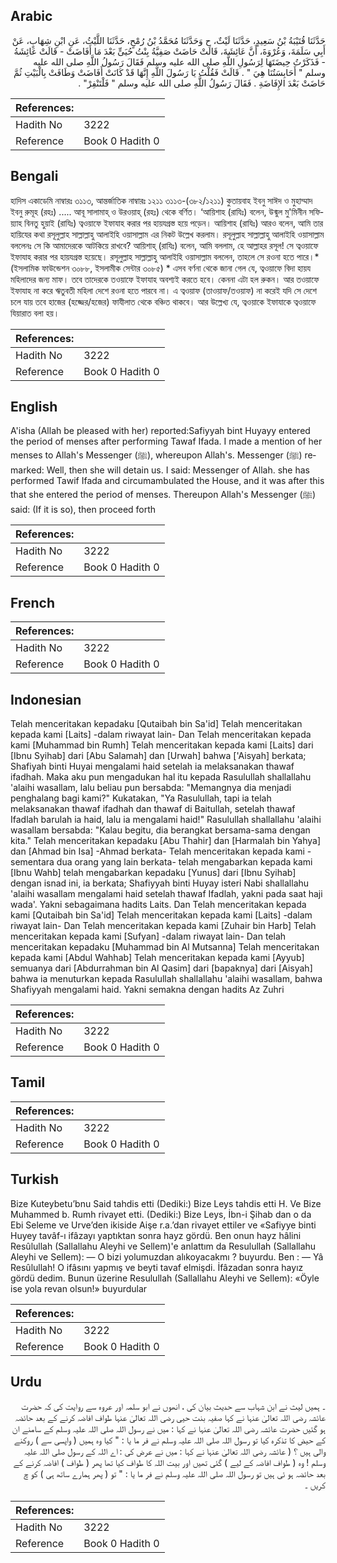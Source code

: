## Arabic


<div dir="rtl" lang="ar" style={{fontSize:'larger',backgroundColor:'#f8f9fa',padding:20}}>
حَدَّثَنَا قُتَيْبَةُ بْنُ سَعِيدٍ، حَدَّثَنَا لَيْثٌ، ح وَحَدَّثَنَا مُحَمَّدُ بْنُ رُمْحٍ، حَدَّثَنَا اللَّيْثُ، عَنِ ابْنِ شِهَابٍ، عَنْ أَبِي سَلَمَةَ، وَعُرْوَةَ، أَنَّ عَائِشَةَ، قَالَتْ حَاضَتْ صَفِيَّةُ بِنْتُ حُيَىٍّ بَعْدَ مَا أَفَاضَتْ - قَالَتْ عَائِشَةُ - فَذَكَرْتُ حِيضَتَهَا لِرَسُولِ اللَّهِ صلى الله عليه وسلم فَقَالَ رَسُولُ اللَّهِ صلى الله عليه وسلم ‏"‏ أَحَابِسَتُنَا هِيَ ‏"‏ ‏.‏ قَالَتْ فَقُلْتُ يَا رَسُولَ اللَّهِ إِنَّهَا قَدْ كَانَتْ أَفَاضَتْ وَطَافَتْ بِالْبَيْتِ ثُمَّ حَاضَتْ بَعْدَ الإِفَاضَةِ ‏.‏ فَقَالَ رَسُولُ اللَّهِ صلى الله عليه وسلم ‏"‏ فَلْتَنْفِرْ‏"‏ ‏.‏
</div>
<div style={{backgroundColor:'#f8f9fa',padding:20, marginBottom: 10}}><table> <thead> <tr> <th>References:</th> <th></th> </tr> </thead> <tbody><tr><td>Hadith No</td><td>3222</td></tr><tr><td>Reference</td><td>Book 0 Hadith 0</td></tr></tbody></table></div>

## Bengali


<div dir="ltr" lang="bn" style={{fontSize:'larger',backgroundColor:'#f8f9fa',padding:20}}>
হাদিস একাডেমি নাম্বারঃ ৩১১৩, আন্তর্জাতিক নাম্বারঃ ১২১১ ৩১১৩-(৩৮২/১২১১) কুতায়বাহ ইবনু সাঈদ ও মুহাম্মাদ ইবনু রুমূহ (রহঃ) ..... আবূ সালামাহ্ ও উরওয়াহ্ (রহঃ) থেকে বর্ণিত। ‘আয়িশাহ (রাযিঃ) বলেন, উন্মুল মু'মিনীন সফিয়্যাহ বিনতু হুয়াই (রাযিঃ) ত্বওয়াফে ইফাযাহ করার পর হায়যগ্রস্ত হয়ে পড়েন। আয়িশাহ (রাযিঃ) আরও বলেন, আমি তার হায়িযের কথা রসূলুল্লাহ সাল্লাল্লাহু আলাইহি ওয়াসাল্লাম এর নিকট উল্লেখ করলাম। রসূলুল্লাহ সাল্লাল্লাহু আলাইহি ওয়াসাল্লাম বললেনঃ সে কি আমাদেরকে আটকিয়ে রাখবে? আয়িশাহ্ (রাযিঃ) বলেন, আমি বললাম, হে আল্লাহর রসূল! সে ত্বওয়াফে ইফাযাহ করার পর হায়যগ্রস্ত হয়েছে। রসূলুল্লাহ সাল্লাল্লাহু আলাইহি ওয়াসাল্লাম বললেন, তাহলে সে রওনা হতে পারে।* (ইসলামিক ফাউন্ডেশন ৩০৮৮, ইসলামীক সেন্টার ৩০৮৫) * এসব বর্ণনা থেকে জানা গেল যে, ত্বওয়াফে বিদা হায়য মহিলাদের জন্য মাফ। তবে তাদেরকে তওয়াফে ইফাযাহ অবশ্যই করতে হবে। কেননা এটা হল রুকন। আর তওয়াফে ইফাযাহ না করে ঋতুবতী মহিলা দেশে রওনা হতে পারবে না। এ ত্বওয়াফ (তাওয়াফ/তওয়াফ) না করেই যদি সে দেশে চলে যায় তবে হাজের (হজ্জের/হজের) ফাযীলাত থেকে বঞ্চিত থাকবে। আর উল্লেখ্য যে, ত্বওয়াকে ইফাযাকে ত্বওয়াফে যিয়ারাত বলা হয়।
</div>
<div style={{backgroundColor:'#f8f9fa',padding:20, marginBottom: 10}}><table> <thead> <tr> <th>References:</th> <th></th> </tr> </thead> <tbody><tr><td>Hadith No</td><td>3222</td></tr><tr><td>Reference</td><td>Book 0 Hadith 0</td></tr></tbody></table></div>

## English


<div dir="ltr" lang="en" style={{fontSize:'larger',backgroundColor:'#f8f9fa',padding:20}}>
A'isha (Allah be pleased with her) reported:Safiyyah bint Huyayy entered the period of menses after performing Tawaf Ifada. I made a mention of her menses to Allah's Messenger (ﷺ), whereupon Allah's. Messenger (ﷺ) remarked: Well, then she will detain us. I said: Messenger of Allah. she has performed Tawif Ifada and circumambulated the House, and it was after this that she entered the period of menses. Thereupon Allah's Messenger (ﷺ) said: (If it is so), then proceed forth
</div>
<div style={{backgroundColor:'#f8f9fa',padding:20, marginBottom: 10}}><table> <thead> <tr> <th>References:</th> <th></th> </tr> </thead> <tbody><tr><td>Hadith No</td><td>3222</td></tr><tr><td>Reference</td><td>Book 0 Hadith 0</td></tr></tbody></table></div>

## French


<div dir="ltr" lang="fr" style={{fontSize:'larger',backgroundColor:'#f8f9fa',padding:20}}>

</div>
<div style={{backgroundColor:'#f8f9fa',padding:20, marginBottom: 10}}><table> <thead> <tr> <th>References:</th> <th></th> </tr> </thead> <tbody><tr><td>Hadith No</td><td>3222</td></tr><tr><td>Reference</td><td>Book 0 Hadith 0</td></tr></tbody></table></div>

## Indonesian


<div dir="ltr" lang="id" style={{fontSize:'larger',backgroundColor:'#f8f9fa',padding:20}}>
Telah menceritakan kepadaku [Qutaibah bin Sa'id] Telah menceritakan kepada kami [Laits] -dalam riwayat lain- Dan Telah menceritakan kepada kami [Muhammad bin Rumh] Telah menceritakan kepada kami [Laits] dari [Ibnu Syihab] dari [Abu Salamah] dan [Urwah] bahwa ['Aisyah] berkata; Shafiyah binti Huyai mengalami haid setelah ia melaksanakan thawaf ifadhah. Maka aku pun mengadukan hal itu kepada Rasulullah shallallahu 'alaihi wasallam, lalu beliau pun bersabda: "Memangnya dia menjadi penghalang bagi kami?" Kukatakan, "Ya Rasulullah, tapi ia telah melaksanakan thawaf ifadhah dan thawaf di Baitullah, setelah thawaf Ifadlah barulah ia haid, lalu ia mengalami haid!" Rasulullah shallallahu 'alaihi wasallam bersabda: "Kalau begitu, dia berangkat bersama-sama dengan kita." Telah menceritakan kepadaku [Abu Thahir] dan [Harmalah bin Yahya] dan [Ahmad bin Isa] -Ahmad berkata- Telah menceritakan kepada kami -sementara dua orang yang lain berkata- telah mengabarkan kepada kami [Ibnu Wahb] telah mengabarkan kepadaku [Yunus] dari [Ibnu Syihab] dengan isnad ini, ia berkata; Shafiyyah binti Huyay isteri Nabi shallallahu 'alaihi wasallam mengalami haid setelah thawaf Ifadlah, yakni pada saat haji wada'. Yakni sebagaimana hadits Laits. Dan Telah menceritakan kepada kami [Qutaibah bin Sa'id] Telah menceritakan kepada kami [Laits] -dalam riwayat lain- Dan Telah menceritakan kepada kami [Zuhair bin Harb] Telah menceritakan kepada kami [Sufyan] -dalam riwayat lain- Dan telah menceritakan kepadaku [Muhammad bin Al Mutsanna] Telah menceritakan kepada kami [Abdul Wahhab] Telah menceritakan kepada kami [Ayyub] semuanya dari [Abdurrahman bin Al Qasim] dari [bapaknya] dari [Aisyah] bahwa ia menuturkan kepada Rasulullah shallallahu 'alaihi wasallam, bahwa Shafiyyah mengalami haid. Yakni semakna dengan hadits Az Zuhri
</div>
<div style={{backgroundColor:'#f8f9fa',padding:20, marginBottom: 10}}><table> <thead> <tr> <th>References:</th> <th></th> </tr> </thead> <tbody><tr><td>Hadith No</td><td>3222</td></tr><tr><td>Reference</td><td>Book 0 Hadith 0</td></tr></tbody></table></div>

## Tamil


<div dir="ltr" lang="ta" style={{fontSize:'larger',backgroundColor:'#f8f9fa',padding:20}}>

</div>
<div style={{backgroundColor:'#f8f9fa',padding:20, marginBottom: 10}}><table> <thead> <tr> <th>References:</th> <th></th> </tr> </thead> <tbody><tr><td>Hadith No</td><td>3222</td></tr><tr><td>Reference</td><td>Book 0 Hadith 0</td></tr></tbody></table></div>

## Turkish


<div dir="ltr" lang="tr" style={{fontSize:'larger',backgroundColor:'#f8f9fa',padding:20}}>
Bize Kuteybetu’bnu Said tahdis etti (Dediki:) Bize Leys tahdis etti H. Ve Bize Muhammed b. Rumh rivayet etti. (Dediki:) Bize Leys, İbn-i Şihab dan o da Ebi Seleme ve Urve’den ikiside Aişe r.a.’dan rivayet ettiler ve «Safiyye binti Huyey tavâf-ı ifâzayı yaptıktan sonra hayz gördü. Ben onun hayz hâlini Resûlullah (Sallallahu Aleyhi ve Sellem)'e anlattım da Resulullah (Sallallahu Aleyhi ve Sellem): — O bizi yolumuzdan alıkoyacakmı ? buyurdu. Ben : — Yâ Resûlullah! O ifâsını yapmış ve beyti tavaf elmişdi. İfâzadan sonra hayız gördü dedim. Bunun üzerine Resulullah (Sallallahu Aleyhi ve Sellem): «Öyle ise yola revan olsun!» buyurdular
</div>
<div style={{backgroundColor:'#f8f9fa',padding:20, marginBottom: 10}}><table> <thead> <tr> <th>References:</th> <th></th> </tr> </thead> <tbody><tr><td>Hadith No</td><td>3222</td></tr><tr><td>Reference</td><td>Book 0 Hadith 0</td></tr></tbody></table></div>

## Urdu


<div dir="rtl" lang="ur" style={{fontSize:'larger',backgroundColor:'#f8f9fa',padding:20}}>
۔ ہمیں لیث نے ابن شہاب سے حدیث بیان کی ، انھوں نے ابو سلمہ اور عروہ سے روایت کی کہ حضرت عائشہ رضی اللہ تعالیٰ عنہا نے کہا صفیہ بنت حیی رضی اللہ تعالیٰ عنہا طواف افاضہ کرنے کے بعد حائضہ ہو گئیں حضرت عائشہ رضی اللہ تعالیٰ عنہا نے کہا : میں نے رسول اللہ صلی اللہ علیہ وسلم کے سامنے ان کے حیض کا تذکرہ کیا تو رسول اللہ صلی اللہ علیہ وسلم نے فر ما یا : " کیا وہ ہمیں ( واپسی سے ) روکنے والی ہیں ؟ ( عائشہ رضی اللہ تعالیٰ عنہا نے کہا : میں نے عرض کی : اے اللہ کے رسول صلی اللہ علیہ وسلم ! وہ ( طواف افاضہ کے لیے ) گئی تھیں اور بیت اللہ کا طواف کیا تھا پھر ( طواف ) افاضہ کرنے کے بعد حائضہ ہو ئی ہیں تو رسول اللہ صلی اللہ علیہ وسلم نے فر ما یا : " تو ( پھر ہمارے ساتھ ہی ) کو چ کریں ۔
</div>
<div style={{backgroundColor:'#f8f9fa',padding:20, marginBottom: 10}}><table> <thead> <tr> <th>References:</th> <th></th> </tr> </thead> <tbody><tr><td>Hadith No</td><td>3222</td></tr><tr><td>Reference</td><td>Book 0 Hadith 0</td></tr></tbody></table></div>
